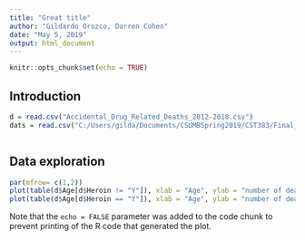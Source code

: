 ```yaml
---
title: "Great title"
author: "Gildardo Orozco, Darren Cohen"
date: "May 5, 2019"
output: html_document
---
```


```r
knitr::opts_chunk$set(echo = TRUE)
```

## Introduction


```r

d = read.csv("Accidental_Drug_Related_Deaths_2012-2018.csv")
dats = read.csv("C:/Users/gilda/Documents/CSUMBSpring2019/CST383/Final_Project/chsi_dataset/RISKFACTORSANDACCESSTOCARE.csv")



```

## Data exploration



```r

par(mfrow= c(1,2))
plot(table(d$Age[d$Heroin != "Y"]), xlab = "Age", ylab = "number of deaths without Heroin", main = "Number of deaths by age", col = "green")
plot(table(d$Age[d$Heroin == "Y"]), xlab = "Age", ylab = "number of deaths with Heroin", main = "Number of deaths by age", col = "red4")

```

Note that the `echo = FALSE` parameter was added to the code chunk to prevent printing of the R code that generated the plot.
